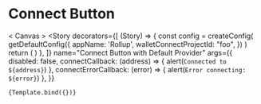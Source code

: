


<Meta title="Components/ConnectButton" component={ConnectButton} />


# Connect Button

  < Canvas >
  <Story
    decorators={[
      (Story) => {
        const config = createConfig(
          getDefaultConfig({
            appName: 'Rollup',
            walletConnectProjectId: "foo",
          })
        )
        return (
          <WagmiConfig config={config}>
            <ConnectKitProvider>
              <Story />
            </ConnectKitProvider>
          </WagmiConfig>
        )
      },
    ]}
    name="Connect Button with Default Provider"
    args={{
      disabled: false,
      connectCallback: (address) => {
        alert(`Connected to ${address}`)
      },
      connectErrorCallback: (error) => {
        alert(`Error connecting: ${error}`)
      },
    }}
  >
    {Template.bind({})}
  </Story>
</Canvas >
